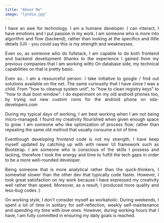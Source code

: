 ```yaml
---
title: "About Me"
image: "lyndia.jpg"
---
```



<div style="text-align: justify">
I have an awe for technology. I am a humane developer. I can interact, I have emotions and I put passion in my work.
I am someone who is more into algorithm and flow (backend); rather than looking at the specifics and little details (UI) - you could say this is my strength and weaknesses.

Even so, as someone who do fullstack, I am capable to do both frontend and backend development (thanks to the experience I gained from my previous companies that I am working with)
On database side, my technical capabilities on that is pretty basic.

Even so..
I am a resourceful person. I take initiative to google / find out solutions available on the net. The same curiousity that I have since I was a child. From "how to cleanup system unit", to "how to clean registry keys" to "how to dual boot window". I do experiment on my old android phones too, by trying out new custom roms for the android phone on xda-developers.com

During my typical days of working, I am best working when I am not being micro-managed. I found my creativity flourished when given enough space to grow. I am someone who like optimization of process flow; rather than repeating the same old method that usually consume a lot of time.

Eventhough developing frontend code is not my strength, I have keep myself updated by catching up with with newer UI framework such as Bootstrap. I am someone who is conscious of the skills I possess and lacking, therefore I took the energy and time to fulfill the tech gaps in order to be a more well-rounded developer.

Being someone that is more analytical rather than the quick-thinkers, I somewhat slower than the other dev that typically code faster. However, I took great satisfaction on my work because I have expressed my creativity well rather than speed. Moreover, as a result, I produced more quality and less-bug codes :)

On working style, I don't consider myself as workaholic. During weekends, I spent a lot of time in solitary for self-reflection, weekly self-maintenance and spending my time with love ones. However, during working hours that I have, I am fully committed in ensuring my daily goals is reached.
</div>
